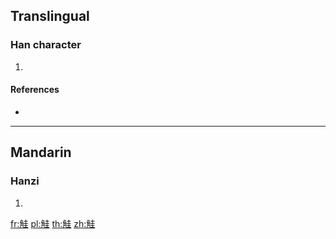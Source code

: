 {{character info/new}}
==Translingual==

===Han character===
{{Han char|rn=148|rad=角|as=06|sn=13|four=24214|canj=NBGG}}

# {{defn|Han|sort=角06}}

====References====
* {{Han ref|kx=1141.130|dkj=35060|dj=1608.150|hdz=63923.130|uh=89DF|ud=35295|bh=DFFC|bd=57340}}

----

==Mandarin==

===Hanzi===
{{cmn-hanzi|pin=[[huà]] ([[hua4]])|wg=hua<sup>4</sup>}}

# {{defn|lang=cmn|sort=角06}}

[[fr:觟]]
[[pl:觟]]
[[th:觟]]
[[zh:觟]]